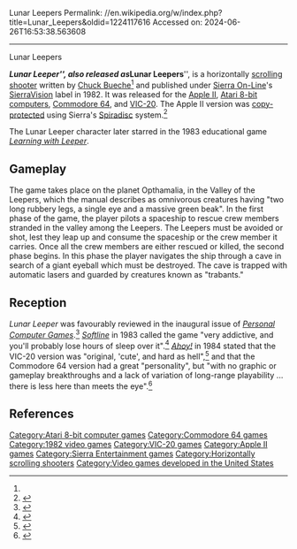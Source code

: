 Lunar Leepers
Permalink: //en.wikipedia.org/w/index.php?title=Lunar_Leepers&oldid=1224117616
Accessed on: 2024-06-26T16:53:38.563608



------
Lunar Leepers
{{Short description|1982 video game}}
{{Infobox video game
|title = Lunar Leepers
|image =Lunar Leeper box cover.jpg
|caption =
|developer = Syndein Systems{{citation needed|date=July 2016}}
|publisher = [[Sierra On-Line]]
|programmer = [[Chuck Bueche]]<ref name="giantlist"/>
|released = 1982
|genre = [[Scrolling shooter]]
|modes = [[Single-player video game|Single-player]]
|platforms = [[Apple II]], [[Atari 8-bit]], [[Commodore 64]], [[VIC-20]]
}}

'''''Lunar Leeper''''', also released as '''''Lunar Leepers''''', is a horizontally [[scrolling shooter]] written by [[Chuck Bueche]]<ref name="giantlist"/> and published under [[Sierra On-Line]]'s [[SierraVision]] label in 1982. It was released for the [[Apple II series|Apple II]], [[Atari 8-bit computers]], [[Commodore 64]],  and [[VIC-20]].  The Apple II version was [[copy protection|copy-protected]] using Sierra's [[Spiradisc]] system.<ref>{{cite journal |last1=Etarip |first1=Rich |title=Softkey for ''Lunar Leepers'' |journal=[[Computist]] |issue=83 |pages=10–11 |publisher=[[SoftKey Publishing]] |url=https://archive.org/details/computist-scan-83 |year=1990}}</ref>

The Lunar Leeper character later starred in the 1983 educational game ''[[Learning with Leeper]]''.

==Gameplay==

The game takes place on the planet Opthamalia, in the Valley of the Leepers, which the manual describes as omnivorous creatures having "two long rubbery legs, a single eye and a massive green beak".  In the first phase of the game, the player pilots a spaceship to rescue crew members stranded in the valley among the Leepers.  The Leepers must be avoided or shot, lest they leap up and consume the spaceship or the crew member it carries.  Once all the crew members are either rescued or killed, the second phase begins.  In this phase the player navigates the ship through a cave in search of a giant eyeball which must be destroyed.  The cave is trapped with automatic lasers and guarded by creatures known as "trabants."

==Reception==
''Lunar Leeper'' was favourably reviewed in the inaugural issue of ''[[Personal Computer Games]]''.<ref>{{cite journal |journal=[[Personal Computer Games]] |issue=1 |year=1983 |url=https://archive.org/details/personalcomputergames-magazine-01 |pages=97 |title=Screen Scroll: Lunar Leeper |last1=Cross |first1=Nigel }}</ref> ''[[Softline (magazine)|Softline]]'' in 1983 called the game "very addictive, and you'll probably lose hours of sleep over it".<ref name="mankovitz198301">{{cite news | url=http://www.cgwmuseum.org/galleries/index.php?year=1983&pub=6&id=9 | title=Lunar Leeper | work=Softline | date=January 1983 | accessdate=27 July 2014 | author=Mankovitz, Alan | pages=41}}</ref> ''[[Ahoy!]]'' in 1984 stated that the VIC-20 version was "original, 'cute', and hard as hell",<ref name="salm198403">{{cite news | url=https://archive.org/stream/Ahoy_Issue_03_1984-03_Ion_International_US#page/n47/mode/2up | title=VIC Game Buyer's Guide | work=Ahoy! | date=March 1984 | accessdate=27 June 2014 | author=Salm, Walter | pages=49}}</ref> and that the Commodore 64 version had a great "personality", but "with no graphic or gameplay breakthroughs and a lack of variation of long-range playability ... there is less here than meets the eye".<ref name="moriarty198404">{{cite news | url=https://archive.org/stream/Ahoy_Issue_04_1984-04_Ion_International_US#page/n57/mode/2up | title=Lunar Leeper | work=Ahoy! | date=April 1984 | accessdate=27 June 2014 | author=Moriarty, Tim | pages=59}}</ref>

==References==
{{reflist|refs=
<ref name="giantlist">{{cite web|title=The Giant List of Classic Game Programmers|url=https://dadgum.com/giantlist/ |last1=Hague |first1=James}}</ref>
}}

[[Category:Atari 8-bit computer games]]
[[Category:Commodore 64 games]]
[[Category:1982 video games]]
[[Category:VIC-20 games]]
[[Category:Apple II games]]
[[Category:Sierra Entertainment games]]
[[Category:Horizontally scrolling shooters]]
[[Category:Video games developed in the United States]]